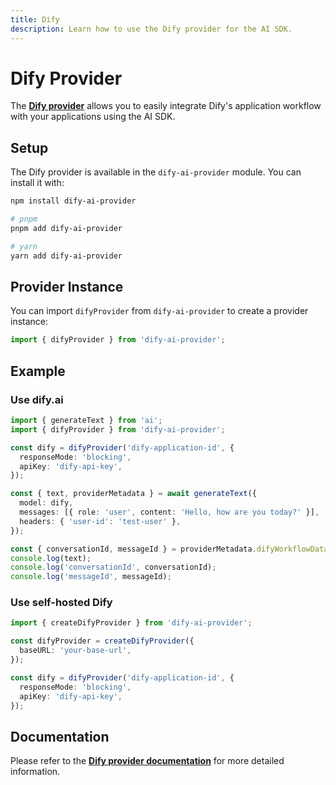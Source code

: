 ```yaml
---
title: Dify
description: Learn how to use the Dify provider for the AI SDK.
---
```


# Dify Provider

The **[Dify provider](https://github.com/warmwind/dify-ai-provider)** allows you to easily integrate Dify's application workflow with your applications using the AI SDK.

## Setup

The Dify provider is available in the `dify-ai-provider` module. You can install it with:

```bash
npm install dify-ai-provider

# pnpm
pnpm add dify-ai-provider

# yarn
yarn add dify-ai-provider
```

## Provider Instance

You can import `difyProvider` from `dify-ai-provider` to create a provider instance:

```ts
import { difyProvider } from 'dify-ai-provider';
```

## Example

### Use dify.ai

```ts
import { generateText } from 'ai';
import { difyProvider } from 'dify-ai-provider';

const dify = difyProvider('dify-application-id', {
  responseMode: 'blocking',
  apiKey: 'dify-api-key',
});

const { text, providerMetadata } = await generateText({
  model: dify,
  messages: [{ role: 'user', content: 'Hello, how are you today?' }],
  headers: { 'user-id': 'test-user' },
});

const { conversationId, messageId } = providerMetadata.difyWorkflowData;
console.log(text);
console.log('conversationId', conversationId);
console.log('messageId', messageId);
```

### Use self-hosted Dify

```typescript
import { createDifyProvider } from 'dify-ai-provider';

const difyProvider = createDifyProvider({
  baseURL: 'your-base-url',
});

const dify = difyProvider('dify-application-id', {
  responseMode: 'blocking',
  apiKey: 'dify-api-key',
});
```

## Documentation

Please refer to the **[Dify provider documentation](https://github.com/warmwind/dify-ai-provider)** for more detailed information.
